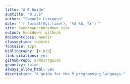```yaml
--- 
title: "A R Guide"
subtitle: "0.3.6"
author: "Samuele Carcagno"
date: "`r format(Sys.time(), '%d %B, %Y')`"
site: bookdown::bookdown_site
output: bookdown::gitbook
documentclass: memoir
classoption: twoside
fontsize: 12pt
bibliography: [r.bib]
link-citations: yes
github-repo: sam81/rguide
geometry: false
always_allow_html: yes
description: "A guide for the R programming language."
---
```


